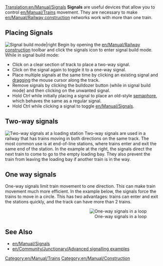[[Translation:en/Manual/Signals]]
'''Signals''' are useful devices that allow you to control [[en/Manual/Trains]] movement.  They are necessary to make [[en/Manual/Railway construction]] networks work with more than one train.

[[Category:en/Manual/Trains]]
[[Category:en/Manual/Construction]]

==Placing Signals==
[[File:en/Manual/Signals-icon2.png|none|frame|Signal build mode|right]]
Begin by opening the [[en/Manual/Railway construction]] toolbar and click the signals icon to enter signal build mode.  While in signal build mode:

*Click on a clear section of track to place a two-way signal.
*Click on the signal again to toggle it to a one-way signal. 
*Place multiple signals at the same time by clicking an existing signal and [https://www.wikipedia.org/wiki/Drag-and-drop dragging] the mouse cursor along the track.
*Remove signals by clicking the bulldozer button (while in signal build mode) and then clicking on the unwanted signal.
*Hold Ctrl while initially placing a signal to place an old-style [[en/Manual/Signals|semaphore]], which behaves the same as a regular signal.
*Hold Ctrl while clicking a signal to toggle [[en/Manual/Signals]].

==Two-way signals==
[[File:en/Manual/2-way signals.png|frame|right|Two-way signals at a loading station]]
Two-way signals are used in a railway that has trains moving in both directions on the same track.  The most common use is at end-of-line stations, where trains enter and exit the same end of the station.  In the example at the right, the signals direct the next train to come to go to the empty loading bay.  They also prevent the train from leaving the loading bay if another train is in the way.<br clear="all" />

==One way signals==
One-way signals limit train movement to one direction.  This can make train movement much more efficient.  In the example below, the signals force the trains to move in a circle. This has two advantages: trains can enter and exit the stations quickly, and the track can have more than 2 trains.
<div align=right>[[File:en/Manual/1-way signal loop.png|frame|none|One-way signals in a loop]]</div>

==See Also==
* [[en/Manual/Signals]]
* [[en/Community/Junctionary/Advanced signalling examples]]